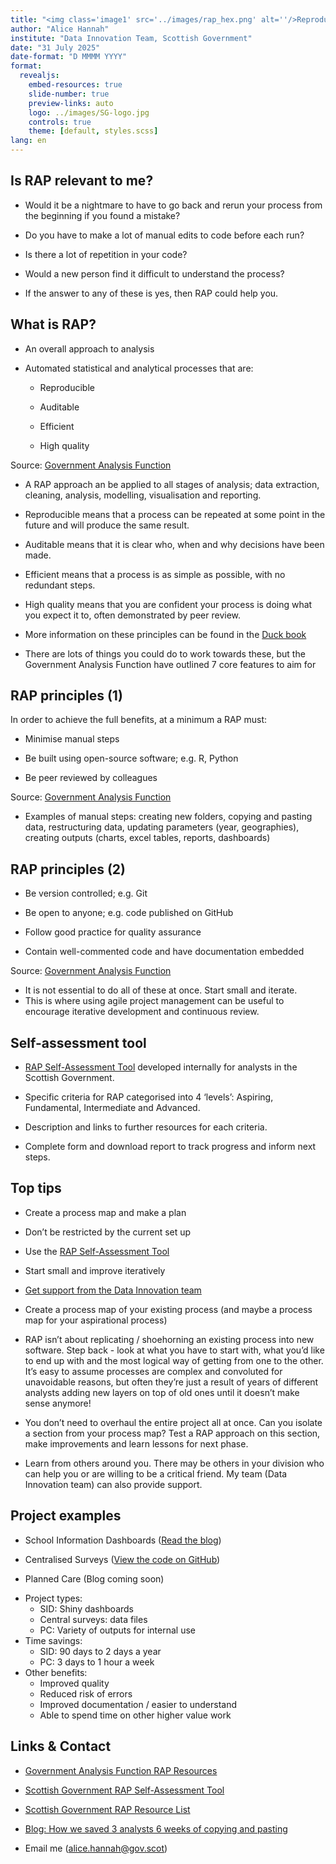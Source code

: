 ```yaml
---
title: "<img class='image1' src='../images/rap_hex.png' alt=''/>Reproducible Analytical Pipelines"
author: "Alice Hannah"
institute: "Data Innovation Team, Scottish Government"
date: "31 July 2025"
date-format: "D MMMM YYYY"
format:
  revealjs: 
    embed-resources: true
    slide-number: true
    preview-links: auto
    logo: ../images/SG-logo.jpg
    controls: true
    theme: [default, styles.scss]
lang: en
---
```


## Is RAP relevant to me?

::: {.incremental}

-   Would it be a nightmare to have to go back and rerun your process from the beginning if you found a mistake?

-   Do you have to make a lot of manual edits to code before each run?

-   Is there a lot of repetition in your code?

-   Would a new person find it difficult to understand the process?

:::

::: notes
-   If the answer to any of these is yes, then RAP could help you.
:::


## What is RAP?

* An overall approach to analysis

* Automated statistical and analytical processes that are:

  -   Reproducible

  -   Auditable

  -   Efficient

  -   High quality

::: footer
Source: [Government Analysis Function](https://analysisfunction.civilservice.gov.uk/support/reproducible-analytical-pipelines/)
:::

::: notes
-   A RAP approach an be applied to all stages of analysis; data extraction, cleaning, analysis, modelling, visualisation and reporting.

-   Reproducible means that a process can be repeated at some point in the future and will produce the same result.

-   Auditable means that it is clear who, when and why decisions have been made.

-   Efficient means that a process is as simple as possible, with no redundant steps.

-   High quality means that you are confident your process is doing what you expect it to, often demonstrated by peer review.

-   More information on these principles can be found in the [Duck book](https://best-practice-and-impact.github.io/qa-of-code-guidance/principles.html)

-   There are lots of things you could do to work towards these, but the Government Analysis Function have outlined 7 core features to aim for

:::


## RAP principles (1)

In order to achieve the full benefits, at a minimum a RAP must:

::: {.incremental}

* Minimise manual steps

* Be built using open-source software; e.g. R, Python

* Be peer reviewed by colleagues

:::

::: {.footer}
Source: [Government Analysis Function](https://analysisfunction.civilservice.gov.uk/support/reproducible-analytical-pipelines/)
:::

::: {.notes}
* Examples of manual steps: creating new folders, copying and pasting data, restructuring data, updating parameters (year, geographies), creating outputs (charts, excel tables, reports, dashboards) 
:::


## RAP principles (2)

::: {.incremental}

* Be version controlled; e.g. Git

* Be open to anyone; e.g. code published on GitHub

* Follow good practice for quality assurance

* Contain well-commented code and have documentation embedded

:::

::: footer
Source: [Government Analysis Function](https://analysisfunction.civilservice.gov.uk/support/reproducible-analytical-pipelines/)
:::

::: {.notes}
* It is not essential to do all of these at once. Start small and iterate.
* This is where using agile project management can be useful to encourage iterative development and continuous review.
:::


## Self-assessment tool

* [RAP Self-Assessment Tool](https://scotland.shinyapps.io/sg-rap-self-assessment/) developed internally for analysts in the Scottish Government.

* Specific criteria for RAP categorised into 4 'levels': Aspiring, Fundamental, Intermediate and Advanced.

* Description and links to further resources for each criteria.

* Complete form and download report to track progress and inform next steps.


## Top tips

* Create a process map and make a plan

* Don't be restricted by the current set up

* Use the [RAP Self-Assessment Tool](https://scotland.shinyapps.io/sg-rap-self-assessment/)

* Start small and improve iteratively

* [Get support from the Data Innovation team](https://scotsconnect.sharepoint.com/sites/StatisticsGroup-Org-SG/SitePages/Support-for-Reproducible-Analytical-Pipelines.aspx)

::: {.notes}
* Create a process map of your existing process (and maybe a process map for your aspirational process)

* RAP isn't about replicating / shoehorning an existing process into new software. Step back - look at what you have to start with, what you'd like to end up with and the most logical way of getting from one to the other. It's easy to assume processes are complex and convoluted for unavoidable reasons, but often they're just a result of years of different analysts adding new layers on top of old ones until it doesn't make sense anymore!

* You don't need to overhaul the entire project all at once. Can you isolate a section from your process map? Test a RAP approach on this section, make improvements and learn lessons for next phase.

* Learn from others around you. There may be others in your division who can help you or are willing to be a critical friend. My team (Data Innovation team) can also provide support.
:::


## Project examples

* School Information Dashboards ([Read the blog](https://blogs.gov.scot/statistics/2023/07/24/reproducible-analytical-pipelines-how-we-saved-3-analysts-6-weeks-of-copying-and-pasting/))

* Centralised Surveys ([View the code on GitHub](https://github.com/ScotGovAnalysis/cssampling))

* Planned Care (Blog coming soon)

::: {.notes}
* Project types: 
  * SID: Shiny dashboards
  * Central surveys: data files
  * PC: Variety of outputs for internal use 
* Time savings:
  * SID: 90 days to 2 days a year
  * PC: 3 days to 1 hour a week
* Other benefits:
  * Improved quality
  * Reduced risk of errors
  * Improved documentation / easier to understand
  * Able to spend time on other higher value work
:::


## Links & Contact

-   [Government Analysis Function RAP Resources](https://analysisfunction.civilservice.gov.uk/support/reproducible-analytical-pipelines/)

-   [Scottish Government RAP Self-Assessment Tool](https://scotland.shinyapps.io/sg-rap-self-assessment/)

- [Scottish Government RAP Resource List](https://scotsconnect.sharepoint.com/:u:/r/sites/StatisticsGroup-Org-SG/SitePages/Reproducible-Analytical-Pipelines-Resources.aspx?csf=1&web=1&e=PeLCsc)

-   [Blog: How we saved 3 analysts 6 weeks of copying and pasting](https://blogs.gov.scot/statistics/2023/07/24/reproducible-analytical-pipelines-how-we-saved-3-analysts-6-weeks-of-copying-and-pasting/)

-   Email me ([alice.hannah\@gov.scot](mailto:alice.hannah@gov.scot))
